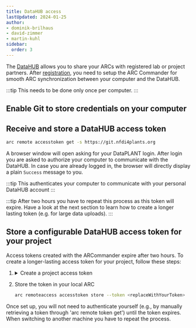 ```yaml
---
title: DataHUB access
lastUpdated: 2024-01-25
author:
- dominik-brilhaus
- david-zimmer
- martin-kuhl
sidebar:
  order: 3
---
```



The [DataHUB](<https://git.nfdi4plants.org>) allows you to share your ARCs with registered lab or project partners. After [registration](<https://register.nfdi4plants.org>), you need to setup the ARC Commander for smooth ARC synchronization between your computer and the DataHUB.

:::tip
This needs to be done only once per computer.
:::

## Enable Git to store credentials on your computer



<GitCredentials />


## Receive and store a DataHUB access token

```bash
arc remote accesstoken get -s https://git.nfdi4plants.org
```

A browser window will open asking for your DataPLANT login. After login you are asked to authorize your computer to communicate with the DataHUB.
In case you are already logged in, the browser will directly display a plain `Success` message to you.

:::tip
This authenticates your computer to communicate with your personal DataHUB account
:::

:::tip
After two hours you have to repeat this process as this token will expire. Have a look at the next section to learn how to create a longer lasting token (e.g. for large data uploads).
:::

## Store a configurable DataHUB access token for your project

Access tokens created with the ARCommander expire after two hours. To create a longer-lasting access token for your project, follow these steps:

<Steps>

1. 
    <details>
      <summary>Create a project access token</summary>

      <ProjectToken />

    </details>

2. Store the token in your local ARC

    ```bash
    arc remoteaccess accesstoken store --token <replaceWithYourToken>
    ```

</Steps>

Once set up, you will not need to authenticate yourself (e.g., by manually retrieving a token through 'arc remote token get') until the token expires. When switching to another machine you have to repeat the process.